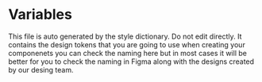# Variables

This file is auto generated by the style dictionary. Do not edit directly. It contains the design tokens that you are going to use when creating your componenets
you can check the naming here but in most cases it will be better for you to check the naming in Figma along with the designs created by our desing team.
